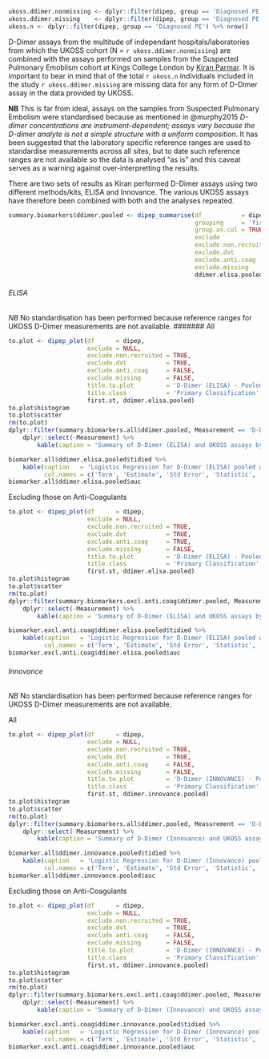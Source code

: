```r
ukoss.ddimer.nonmissing <- dplyr::filter(dipep, group == 'Diagnosed PE' & !is.na(d.dimer)) %>% nrow()
ukoss.ddimer.missing    <- dplyr::filter(dipep, group == 'Diagnosed PE' & is.na(d.dimer))  %>% nrow()
ukoss.n <- dplyr::filter(dipep, group == 'Diagnosed PE') %>% nrow()

```

D-Dimer assays from the multitude of independant hospitals/laboratories from which the UKOSS cohort (N = `r ukoss.ddimer.nonmissing`) are combined with the assays performed on samples from the Suspected Pulmonary Emoblism cohort at Kings College London by [Kiran Parmar](mailto:kiran.parmar@kcl.ac.uk).  It is important to bear in mind that of the total `r ukoss.n` individuals included in the study `r ukoss.ddimer.missing` are missing data for any form of D-Dimer assay in the data provided by UKOSS.

**NB** This is far from ideal, assays on the samples from Suspected Pulmonary Embolism were standardised because as mentioned in @murphy2015 *D-dimer concentrations are instrument-dependent; assays vary because the D-dimer analyte is not a simple structure with a uniform composition*.  It has been suggested that the laboratory specific reference ranges are used to standardise measurements across all sites, but to date such reference ranges are not available so the data is analysed "as is" and this caveat serves as a warning against over-interpretting the results.

There are two sets of results as Kiran performed D-Dimer assays using two different methods/kits, ELISA and Innovance.  The various UKOSS assays have therefore been combined with both and the analyses repeated.


```r
summary.biomarkers$ddimer.pooled <- dipep_summarise(df           = dipep,
                                                    grouping     = 'first.st',
                                                    group.as.col = TRUE,
                                                    exclude               = NULL,
                                                    exclude.non.recruited = TRUE,
                                                    exclude.dvt           = TRUE,
                                                    exclude.anti.coag     = FALSE,
                                                    exclude.missing       = FALSE,
                                                    ddimer.elisa.pooled, ddimer.innovance.pooled)

```


###### ELISA  {.tabset .tabset-fade .tabset-pills}

*NB* No standardisation has been performed because reference ranges for UKOSS D-Dimer measurements are not available.
####### All

```r
to.plot <- dipep_plot(df      = dipep,
                      exclude = NULL,
                      exclude.non.recruited = TRUE,
                      exclude.dvt           = TRUE,
                      exclude.anti.coag     = FALSE,
                      exclude.missing       = FALSE,
                      title.to.plot         = 'D-Dimer (ELISA) - Pooled',
                      title.class           = 'Primary Classification',
                      first.st, ddimer.elisa.pooled)
to.plot$histogram
to.plot$scatter
rm(to.plot)
dplyr::filter(summary.biomarkers.all$ddimer.pooled, Measurement == 'D-Dimer (ELISA) - Pooled') %>%
    dplyr::select(-Measurement) %>%
        kable(caption = 'Summary of D-Dimer (ELISA) and UKOSS assays by Primary Classification')


```

```r
biomarker.all$ddimer.elisa.pooled$tidied %>%
    kable(caption   = 'Logistic Regression for D-Dimer (ELISA) pooled with UKOSS D-Dimer (Mixed)',
          col.names = c('Term', 'Estimate', 'Std Error', 'Statistic', 'P-value', 'Lower 95% CI', 'Upper 95% CI', 'Model'))
biomarker.all$ddimer.elisa.pooled$auc

```

####### Excluding those on Anti-Coagulants

```r
to.plot <- dipep_plot(df      = dipep,
                      exclude = NULL,
                      exclude.non.recruited = TRUE,
                      exclude.dvt           = TRUE,
                      exclude.anti.coag     = TRUE,
                      exclude.missing       = FALSE,
                      title.to.plot         = 'D-Dimer (ELISA) - Pooled',
                      title.class           = 'Primary Classification',
                      first.st, ddimer.elisa.pooled)
to.plot$histogram
to.plot$scatter
rm(to.plot)
dplyr::filter(summary.biomarkers.excl.anti.coag$ddimer.pooled, Measurement == 'D-Dimer (ELISA) - Pooled') %>%
    dplyr::select(-Measurement) %>%
        kable(caption = 'Summary of D-Dimer (ELISA) and UKOSS assays by Primary Classification')


```

```r
biomarker.excl.anti.coag$ddimer.elisa.pooled$tidied %>%
    kable(caption   = 'Logistic Regression for D-Dimer (ELISA) pooled with UKOSS D-Dimer (Mixed)',
          col.names = c('Term', 'Estimate', 'Std Error', 'Statistic', 'P-value', 'Lower 95% CI', 'Upper 95% CI', 'Model'))
biomarker.excl.anti.coag$ddimer.elisa.pooled$auc

```


###### Innovance

*NB* No standardisation has been performed because reference ranges for UKOSS D-Dimer measurements are not available.

####### All

```r
to.plot <- dipep_plot(df      = dipep,
                      exclude = NULL,
                      exclude.non.recruited = TRUE,
                      exclude.dvt           = TRUE,
                      exclude.anti.coag     = FALSE,
                      exclude.missing       = FALSE,
                      title.to.plot         = 'D-Dimer (INNOVANCE) - Pooled',
                      title.class           = 'Primary Classification',
                      first.st, ddimer.innovance.pooled)
to.plot$histogram
to.plot$scatter
rm(to.plot)
dplyr::filter(summary.biomarkers.all$ddimer.pooled, Measurement == 'D-Dimer (Innovance) - Pooled') %>%
    dplyr::select(-Measurement) %>%
        kable(caption = 'Summary of D-Dimer (Innovance) and UKOSS assays by Primary Classification')


```

```r
biomarker.all$ddimer.innovance.pooled$tidied %>%
    kable(caption   = 'Logistic Regression for D-Dimer (Innovance) pooled with UKOSS D-Dimer (Mixed)',
          col.names = c('Term', 'Estimate', 'Std Error', 'Statistic', 'P-value', 'Lower 95% CI', 'Upper 95% CI', 'Model'))
biomarker.all$ddimer.innovance.pooled$auc

```

####### Excluding those on Anti-Coagulants

```r
to.plot <- dipep_plot(df      = dipep,
                      exclude = NULL,
                      exclude.non.recruited = TRUE,
                      exclude.dvt           = TRUE,
                      exclude.anti.coag     = FALSE,
                      exclude.missing       = FALSE,
                      title.to.plot         = 'D-Dimer (INNOVANCE) - Pooled',
                      title.class           = 'Primary Classification',
                      first.st, ddimer.innovance.pooled)
to.plot$histogram
to.plot$scatter
rm(to.plot)
dplyr::filter(summary.biomarkers.excl.anti.coag$ddimer.pooled, Measurement == 'D-Dimer (Innovance) - Pooled') %>%
    dplyr::select(-Measurement) %>%
        kable(caption = 'Summary of D-Dimer (Innovance) and UKOSS assays by Primary Classification')


```

```r
biomarker.excl.anti.coag$ddimer.innovance.pooled$tidied %>%
    kable(caption   = 'Logistic Regression for D-Dimer (Innovance) pooled with UKOSS D-Dimer (Mixed)',
          col.names = c('Term', 'Estimate', 'Std Error', 'Statistic', 'P-value', 'Lower 95% CI', 'Upper 95% CI', 'Model'))
biomarker.excl.anti.coag$ddimer.innovance.pooled$auc

```

